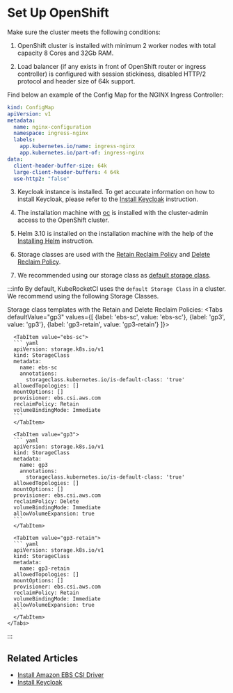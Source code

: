 
# Set Up OpenShift

Make sure the cluster meets the following conditions:

1. OpenShift cluster is installed with minimum 2 worker nodes with total capacity 8 Cores and 32Gb RAM.

2. Load balancer (if any exists in front of OpenShift router or ingress controller) is configured with session stickiness, disabled HTTP/2 protocol and header size of 64k support.

  Find below an example of the Config Map for the NGINX Ingress Controller:

  ``` yaml
  kind: ConfigMap
  apiVersion: v1
  metadata:
    name: nginx-configuration
    namespace: ingress-nginx
    labels:
      app.kubernetes.io/name: ingress-nginx
      app.kubernetes.io/part-of: ingress-nginx
  data:
    client-header-buffer-size: 64k
    large-client-header-buffers: 4 64k
    use-http2: "false"
  ```

3. Keycloak instance is installed. To get accurate information on how to install Keycloak, please refer to the [Install Keycloak](install-keycloak.md) instruction.

4. The installation machine with [oc](https://docs.openshift.com/container-platform/4.10/cli_reference/openshift_cli/getting-started-cli.html) is installed with the cluster-admin access to the OpenShift cluster.

5. Helm 3.10 is installed on the installation machine with the help of the [Installing Helm](https://v3.helm.sh/docs/intro/install/) instruction.

6. Storage classes are used with the [Retain Reclaim Policy](https://kubernetes.io/docs/concepts/storage/persistent-volumes/#retain)
and [Delete Reclaim Policy](https://kubernetes.io/docs/concepts/storage/persistent-volumes/#delete).

7. We recommended using our storage class as [default storage class](https://kubernetes.io/docs/tasks/administer-cluster/change-default-storage-class/#changing-the-default-storageclass).<br/>

:::info
  By default, KubeRocketCI uses the `default Storage Class` in a cluster. We recommend using the following Storage Classes.

  Storage class templates with the Retain and Delete Reclaim Policies:
    <Tabs
      defaultValue="gp3"
      values={[
        {label: 'ebs-sc', value: 'ebs-sc'},
        {label: 'gp3', value: 'gp3'},
        {label: 'gp3-retain', value: 'gp3-retain'}
      ]}>

      <TabItem value="ebs-sc">
      ``` yaml
      apiVersion: storage.k8s.io/v1
      kind: StorageClass
      metadata:
        name: ebs-sc
        annotations:
          storageclass.kubernetes.io/is-default-class: 'true'
      allowedTopologies: []
      mountOptions: []
      provisioner: ebs.csi.aws.com
      reclaimPolicy: Retain
      volumeBindingMode: Immediate
      ```
      </TabItem>

      <TabItem value="gp3">
      ``` yaml
      apiVersion: storage.k8s.io/v1
      kind: StorageClass
      metadata:
        name: gp3
        annotations:
          storageclass.kubernetes.io/is-default-class: 'true'
      allowedTopologies: []
      mountOptions: []
      provisioner: ebs.csi.aws.com
      reclaimPolicy: Delete
      volumeBindingMode: Immediate
      allowVolumeExpansion: true
      ```
      </TabItem>

      <TabItem value="gp3-retain">
      ``` yaml
      apiVersion: storage.k8s.io/v1
      kind: StorageClass
      metadata:
        name: gp3-retain
      allowedTopologies: []
      mountOptions: []
      provisioner: ebs.csi.aws.com
      reclaimPolicy: Retain
      volumeBindingMode: Immediate
      allowVolumeExpansion: true
      ```
      </TabItem>
    </Tabs>
:::

## Related Articles

* [Install Amazon EBS CSI Driver](ebs-csi-driver.md)
* [Install Keycloak](install-keycloak.md)
